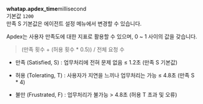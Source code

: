 **whatap.apdex_time**<span class='type'>millisecond</span><br/>
기본값 `1200`<br/>
만족 S 기본값은 에이전트 설정 메뉴에서 변경할 수 있습니다.

Apdex는 사용자 만족도에 대한 지표로 활용할 수 있으며, 0 ~ 1 사이의 값을 갖습니다.

> (만족 횟수 + (허용 횟수 * 0.5)) / 전체 요청 수

* 만족 (Satisfied, S) : 업무처리에 전혀 문제 없음 ≤ 1.2초 (만족 S 기본값)

* 허용 (Tolerating, T) : 사용자가 지연을 느끼나 업무처리는 가능 ≤ 4.8초 (만족 S * 4)

* 불만 (Frustrated, F) : 업무처리가 불가능 > 4.8초 (허용 T 초과 및 오류)